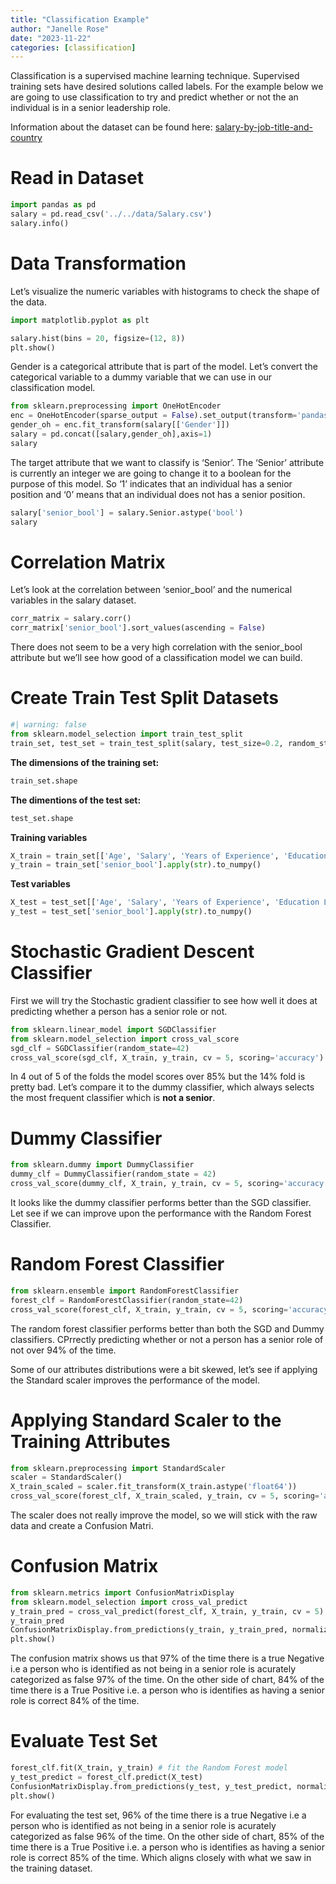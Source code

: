 ```yaml
---
title: "Classification Example"
author: "Janelle Rose"
date: "2023-11-22"
categories: [classification]
---
```


Classification is a supervised machine learning technique. Supervised training sets have desired solutions called labels. For the example below we are going to use classification to try and predict whether or not the an individual is in a senior leadership role. 

Information about the dataset can be found here: [salary-by-job-title-and-country](https://www.kaggle.com/datasets/amirmahdiabbootalebi/salary-by-job-title-and-country)

# Read in Dataset
```python
import pandas as pd
salary = pd.read_csv('../../data/Salary.csv')
salary.info()
```
# Data Transformation 

Let's visualize the numeric variables with histograms to check the shape of the data.
```python
import matplotlib.pyplot as plt

salary.hist(bins = 20, figsize=(12, 8))
plt.show()
```

Gender is a categorical attribute that is part of the model. Let's convert the categorical variable to a dummy variable that we can use in our classification model. 

```python
from sklearn.preprocessing import OneHotEncoder
enc = OneHotEncoder(sparse_output = False).set_output(transform='pandas')
gender_oh = enc.fit_transform(salary[['Gender']])
salary = pd.concat([salary,gender_oh],axis=1)
salary
```
The target attribute that we want to classify is 'Senior'. The 'Senior' attribute is currently an integer we are going to change it to a boolean for the purpose of this model. So '1' indicates that an individual has a senior position and '0' means that an individual does not has a senior position. 

```python
salary['senior_bool'] = salary.Senior.astype('bool')
salary
```

# Correlation Matrix
Let's look at the correlation between 'senior_bool' and the numerical variables in the salary dataset. 

```python
corr_matrix = salary.corr()
corr_matrix['senior_bool'].sort_values(ascending = False)
```

There does not seem to be a very high correlation with the senior_bool attribute but we'll see how good of a classification model we can build. 

# Create Train Test Split Datasets 

```python
#| warning: false
from sklearn.model_selection import train_test_split
train_set, test_set = train_test_split(salary, test_size=0.2, random_state = 35)
```

**The dimensions of the training set:**
```python
train_set.shape
```

**The dimentions of the test set:**
```python
test_set.shape
```

**Training variables**
```python
X_train = train_set[['Age', 'Salary', 'Years of Experience', 'Education Level']].to_numpy()
y_train = train_set['senior_bool'].apply(str).to_numpy()
```

**Test variables**
```python
X_test = test_set[['Age', 'Salary', 'Years of Experience', 'Education Level']].to_numpy()
y_test = test_set['senior_bool'].apply(str).to_numpy()
```
# Stochastic Gradient Descent Classifier

First we will try the Stochastic gradient classifier to see how well it does at predicting whether a person has a senior role or not. 

```python
from sklearn.linear_model import SGDClassifier
from sklearn.model_selection import cross_val_score
sgd_clf = SGDClassifier(random_state=42)
cross_val_score(sgd_clf, X_train, y_train, cv = 5, scoring='accuracy')
```

In 4 out of 5 of the folds the model scores over 85% but the 14% fold is pretty bad. Let's compare it to the dummy classifier, which always selects the most frequent classifier which is **not a senior**.

# Dummy Classifier

```python
from sklearn.dummy import DummyClassifier
dummy_clf = DummyClassifier(random_state = 42)
cross_val_score(dummy_clf, X_train, y_train, cv = 5, scoring='accuracy')
```

It looks like the dummy classifier performs better than the SGD classifier. Let see if we can improve upon the performance with the Random Forest Classifier. 

# Random Forest Classifier

```python
from sklearn.ensemble import RandomForestClassifier
forest_clf = RandomForestClassifier(random_state=42)
cross_val_score(forest_clf, X_train, y_train, cv = 5, scoring='accuracy')
```

The random forest classifier performs better than both the SGD and Dummy classifiers. CPrrectly predicting whether or not a person has a senior role of not over 94% of the time. 

Some of our attributes distributions were a bit skewed, let's see if applying the Standard scaler improves the performance of the model. 

# Applying Standard Scaler to the Training Attributes

```python
from sklearn.preprocessing import StandardScaler
scaler = StandardScaler()
X_train_scaled = scaler.fit_transform(X_train.astype('float64'))
cross_val_score(forest_clf, X_train_scaled, y_train, cv = 5, scoring='accuracy')
```

The scaler does not really improve the model, so we will stick with the raw data and create a Confusion Matri. 

# Confusion Matrix 

```python
from sklearn.metrics import ConfusionMatrixDisplay
from sklearn.model_selection import cross_val_predict
y_train_pred = cross_val_predict(forest_clf, X_train, y_train, cv = 5)
y_train_pred
ConfusionMatrixDisplay.from_predictions(y_train, y_train_pred, normalize = "true", values_format = ".0%")
plt.show()
```

The confusion matrix shows us that 97% of the time there is a true Negative i.e a person who is identified as not being in a senior role is acurately categorized as false 97% of the time. On the other side of chart, 84% of the time there is a True Positive i.e. a person who is identifies as having a senior role is correct 84% of the time. 

# Evaluate Test Set

```python
forest_clf.fit(X_train, y_train) # fit the Random Forest model 
y_test_predict = forest_clf.predict(X_test)
ConfusionMatrixDisplay.from_predictions(y_test, y_test_predict, normalize = "true", values_format = '.0%')
plt.show()
```

For evaluating the test set, 96% of the time there is a true Negative i.e a person who is identified as not being in a senior role is acurately categorized as false 96% of the time. On the other side of chart, 85% of the time there is a True Positive i.e. a person who is identifies as having a senior role is correct 85% of the time. Which aligns closely with what we saw in the training dataset.  